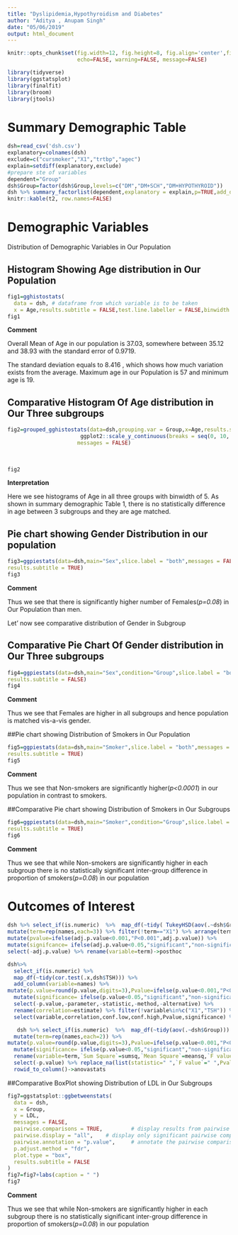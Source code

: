 ```yaml
---
title: "Dyslipidemia,Hypothyroidism and Diabetes"
author: "Aditya , Anupam Singh"
date: "05/06/2019"
output: html_document
---
```

```r
knitr::opts_chunk$set(fig.width=12, fig.height=8, fig.align='center',fig.path='Figs/',
                      echo=FALSE, warning=FALSE, message=FALSE)
```

```r
library(tidyverse)
library(ggstatsplot)
library(finalfit)
library(broom)
library(jtools)
```

# Summary Demographic Table



```r
dsh=read_csv('dsh.csv')
explanatory=colnames(dsh)
exclude=c("cursmoker","X1","trtbp","agec")
explain=setdiff(explanatory,exclude)
#prepare ste of variables
dependent="Group"
dsh$Group=factor(dsh$Group,levels=c("DM","DM+SCH","DM+HYPOTHYROID"))
dsh %>% summary_factorlist(dependent,explanatory = explain,p=TRUE,add_dependent_label = TRUE)->t2
knitr::kable(t2, row.names=FALSE)
```


# Demographic Variables

Distribution of Demographic Variables in Our Population


## Histogram Showing  Age distribution in Our Population


```r
fig1=gghistostats(
  data = dsh, # dataframe from which variable is to be taken
  x = Age,results.subtitle = FALSE,test.line.labeller = FALSE,binwidth = 5,messages = FALSE)
fig1
```
**Comment**



Overall Mean of Age in our population is 37.03, somewhere between 35.12 and 38.93 with the standard error of 0.9719.

The standard deviation equals to 8.416 , which shows  how much variation exists from the average. 
Maximum age in our Population is 57 and minimum age is 19.

## Comparative Histogram Of  Age distribution in Our Three subgroups


```r
fig2=grouped_gghistostats(data=dsh,grouping.var = Group,x=Age,results.subtitle = FALSE,test.line.labeller = FALSE,binwidth = 5,ggplot.component = list( # modify the defaults from `ggstatsplot` for each plot
                       ggplot2::scale_y_continuous(breaks = seq(0, 10, 1), limits = (c(0, 10)))),
                      messages = FALSE)
                     
              
                     
fig2
```

**Interpretation**


Here we see histograms of Age in all three groups with binwidth of 5.
As shown in summary demographic Table 1, there is no statistically difference in age between 3 subgroups and they are age matched.






##   Pie chart  showing Gender Distribution in our population


```r
fig3=ggpiestats(data=dsh,main="Sex",slice.label = "both",messages = FALSE,facet.proptest = FALSE,
results.subtitle = TRUE)
fig3
```

**Comment**

Thus we see that there is significantly higher number of Females(*p=0.08*) in Our Population than men.

Let' now see comparative distribution of Gender in Subgroup

## Comparative Pie Chart Of  Gender distribution in Our Three subgroups


```r
fig4=ggpiestats(data=dsh,main="Sex",condition="Group",slice.label = "both",messages = FALSE,facet.proptest = FALSE,
results.subtitle = FALSE)
fig4

```

**Comment**

Thus we see that Females are higher in all subgroups and hence population is matched vis-a-vis gender.


##Pie chart showing  Distribution of Smokers in Our Population

```r
fig5=ggpiestats(data=dsh,main="Smoker",slice.label = "both",messages = FALSE,facet.proptest = FALSE,
results.subtitle = TRUE)
fig5
```

**Comment**

Thus we see that Non-smokers are significantly higher(*p<0.0001*) in our population in contrast to smokers.


##Comparative Pie chart showing  Distribution of Smokers in Our Subgroups

```r
fig6=ggpiestats(data=dsh,main="Smoker",condition="Group",slice.label = "both",messages = FALSE,facet.proptest = FALSE,
results.subtitle = TRUE)
fig6
```

**Comment**

Thus we see that while  Non-smokers are significantly higher in each subgroup there is no statistically significant inter-group difference in proportion of smokers(*p=0.08*) in our population 


# Outcomes of Interest

```r
dsh %>% select_if(is.numeric)  %>%  map_df(~tidy( TukeyHSD(aov(.~dsh$Group)))) %>%
mutate(term=rep(names,each=3)) %>% filter(!term=="X1") %>% arrange(term) %>% filter(term=="LDL") %>% 
mutate(pvalue=ifelse(adj.p.value<0.001,"P<0.001",adj.p.value)) %>% 
mutate(signifcance= ifelse(adj.p.value<0.05,"significant","non-significant")) %>% 
select(-adj.p.value) %>% rename(variable=term)->posthoc

dsh%>%
  select_if(is.numeric) %>% 
  map_df(~tidy(cor.test(.x,dsh$TSH))) %>% 
  add_column(variable=names) %>% 
mutate(p.value=round(p.value,digits=3),Pvalue=ifelse(p.value<0.001,"P<0.001",p.value)) %>% 
  mutate(significance= ifelse(p.value<0.05,"significant","non-significant")) %>% 
  select(-p.value,-parameter,-statistic,-method,-alternative) %>% 
  rename(correlation=estimate) %>% filter(!variable%in%c("X1","TSH")) %>% 
  select(variable,correlation,conf.low,conf.high,Pvalue,significance) %>% arrange(desc(correlation))->tsh_correlation

   dsh %>% select_if(is.numeric)  %>%  map_df(~tidy(aov(.~dsh$Group))) %>% 
  mutate(term=rep(names,each=2)) %>% 
mutate(p.value=round(p.value,digits=3),Pvalue=ifelse(p.value<0.001,"P<0.001",p.value)) %>% 
  mutate(significance= ifelse(p.value<0.05,"significant","non-significant")) %>%
  rename(variable=term,`Sum Square`=sumsq,`Mean Square`=meansq,`F value`=statistic) %>% 
  select(-p.value) %>% replace_na(list(statistic=" ",`F value`=" ",Pvalue=" ",significance= " ")) %>% 
  rowid_to_column()->anovastats 

```


##Comparative BoxPlot  showing  Distribution of LDL in Our Subgroups




```r
fig7=ggstatsplot::ggbetweenstats(
  data = dsh,
  x = Group,
  y = LDL,
  messages = FALSE,
  pairwise.comparisons = TRUE,         # display results from pairwise comparisons 
  pairwise.display = "all",    # display only significant pairwise comparisons 
  pairwise.annotation = "p.value",     # annotate the pairwise comparisons using p-values
  p.adjust.method = "fdr",
  plot.type = "box",
  results.subtitle = FALSE
)
fig7=fig7+labs(caption = " ")
fig7
```

**Comment**

Thus we see that while  Non-smokers are significantly higher in each subgroup there is no statistically significant inter-group difference in proportion of smokers(*p=0.08*) in our population 


